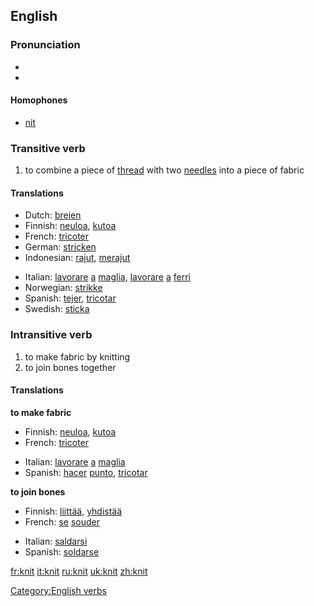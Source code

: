 ==English==

===Pronunciation===
*{{IPA|/'nɪt/}}
*{{audio|en-uk-knit.ogg|Audio (UK)}}

====Homophones====
*[[nit]]

===Transitive verb===
{{en-verb|knit|t|ed}}

# to combine a piece of [[thread]] with two [[needle]]s into a piece of fabric

====Translations====
{{top}}
*Dutch: [[breien]]
*Finnish: [[neuloa]], [[kutoa]]
*French: [[tricoter]]
*German: [[stricken]]
*Indonesian: [[rajut]], [[rajut|merajut]]
{{mid}}
*Italian: [[lavorare]] [[a]] [[maglia]], [[lavorare]] [[a]] [[ferri]]
*Norwegian: [[strikke]]
*Spanish: [[tejer]], [[tricotar]]
*Swedish: [[sticka]]
{{bottom}}

===Intransitive verb===
{{en-verb|knit|t|ed}}

# to make fabric by knitting
# to join bones together

====Translations====
'''to make fabric'''
{{top}}
*Finnish: [[neuloa]], [[kutoa]]
*French: [[tricoter]] 
{{mid}}
*Italian: [[lavorare]] [[a]] [[maglia]]
*Spanish: [[hacer]] [[punto]], [[tricotar]]
{{bottom}}

'''to join bones'''
{{top}}
*Finnish: [[liittää]], [[yhdistää]]
*French: [[se]] [[souder]]
{{mid}}
*Italian: [[saldarsi]]
*Spanish: [[soldarse]]
{{bottom}}

[[Category:English verbs]]

[[fr:knit]]
[[it:knit]]
[[ru:knit]]
[[uk:knit]]
[[zh:knit]]
